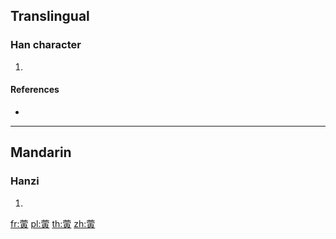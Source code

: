 {{character info/new}}
==Translingual==

===Han character===
{{Han char|rn=140|rad=艸|as=11|sn=17|four=44806|canj=TJMC}}

# {{defn|Han|sort=艸11}}

====References====
* {{Han ref|kx=1055.190|dkj=31833|dj=1518.070|hdz=53284.170|uh=8529|ud=34089|bh=E750|bd=59216}}

----

==Mandarin==

===Hanzi===
{{cmn-hanzi|pin=[[yín]] ([[yin2]])|wg=yin<sup>2</sup>}}

# {{defn|lang=cmn|sort=艸11}}

[[fr:蔩]]
[[pl:蔩]]
[[th:蔩]]
[[zh:蔩]]